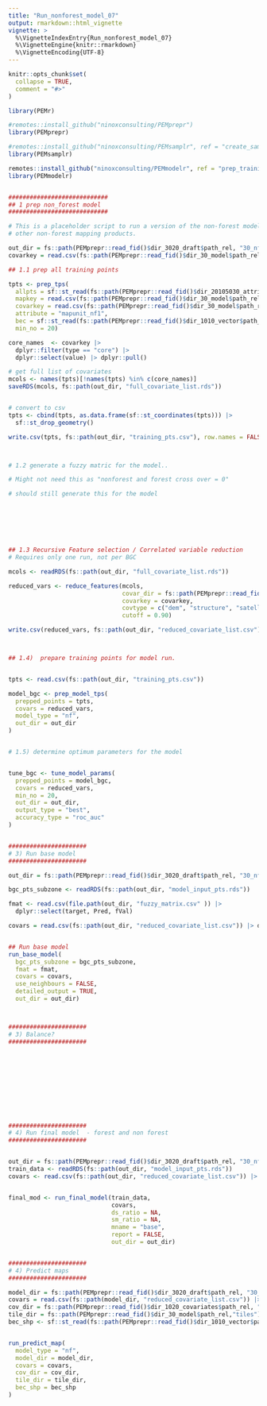 ```yaml
---
title: "Run_nonforest_model_07"
output: rmarkdown::html_vignette
vignette: >
  %\VignetteIndexEntry{Run_nonforest_model_07}
  %\VignetteEngine{knitr::rmarkdown}
  %\VignetteEncoding{UTF-8}
---
```


```r
knitr::opts_chunk$set(
  collapse = TRUE,
  comment = "#>"
)
```

```r
library(PEMr)
```

```r

#remotes::install_github("ninoxconsulting/PEMprepr")
library(PEMprepr)

#remotes::install_github("ninoxconsulting/PEMsamplr", ref = "create_sampleplan_sub")
library(PEMsamplr)

remotes::install_github("ninoxconsulting/PEMmodelr", ref = "prep_training_data")
library(PEMmodelr)


############################
## 1 prep non_forest model
############################

# This is a placeholder script to run a version of the non-forest model. This can be substituted with
# other non-forest mapping products.

out_dir = fs::path(PEMprepr::read_fid()$dir_3020_draft$path_rel, "30_nf")
covarkey = read.csv(fs::path(PEMprepr::read_fid()$dir_30_model$path_rel,"covar_key.csv"))

## 1.1 prep all training points

tpts <- prep_tps(
  allpts = sf::st_read(fs::path(PEMprepr::read_fid()$dir_20105030_attributed_field_data$path_rel, "allpoints_att.gpkg")),
  mapkey = read.csv(fs::path(PEMprepr::read_fid()$dir_30_model$path_rel,"mapunitkey_final.csv")),
  covarkey = read.csv(fs::path(PEMprepr::read_fid()$dir_30_model$path_rel,"covar_key.csv")),
  attribute = "mapunit_nf1",
  bec = sf::st_read(fs::path(PEMprepr::read_fid()$dir_1010_vector$path_rel, "bec.gpkg")),
  min_no = 20)

core_names  <- covarkey |>
  dplyr::filter(type == "core") |>
  dplyr::select(value) |> dplyr::pull()

# get full list of covariates
mcols <- names(tpts)[!names(tpts) %in% c(core_names)]
saveRDS(mcols, fs::path(out_dir, "full_covariate_list.rds"))


# convert to csv
tpts <- cbind(tpts, as.data.frame(sf::st_coordinates(tpts))) |>
  sf::st_drop_geometry()

write.csv(tpts, fs::path(out_dir, "training_pts.csv"), row.names = FALSE)



# 1.2 generate a fuzzy matric for the model..

# Might not need this as "nonforest and forest cross over = 0"

# should still generate this for the model







## 1.3 Recursive Feature selection / Correlated variable reduction
# Requires only one run, not per BGC

mcols <- readRDS(fs::path(out_dir, "full_covariate_list.rds"))

reduced_vars <- reduce_features(mcols,
                                covar_dir = fs::path(PEMprepr::read_fid()$dir_1020_covariates$path_rel, "5m"),
                                covarkey = covarkey,
                                covtype = c("dem", "structure", "satellite"),
                                cutoff = 0.90)

write.csv(reduced_vars, fs::path(out_dir, "reduced_covariate_list.csv"), row.names = FALSE)



## 1.4)  prepare training points for model run.


tpts <- read.csv(fs::path(out_dir, "training_pts.csv"))

model_bgc <- prep_model_tps(
  prepped_points = tpts,
  covars = reduced_vars,
  model_type = "nf",
  out_dir = out_dir
)


# 1.5) determine optimum parameters for the model


tune_bgc <- tune_model_params(
  prepped_points = model_bgc,
  covars = reduced_vars,
  min_no = 20,
  out_dir = out_dir,
  output_type = "best",
  accuracy_type = "roc_auc"
)


######################
# 3) Run base model
######################

out_dir = fs::path(PEMprepr::read_fid()$dir_3020_draft$path_rel, "30_nf")

bgc_pts_subzone <- readRDS(fs::path(out_dir, "model_input_pts.rds"))

fmat <- read.csv(file.path(out_dir, "fuzzy_matrix.csv" )) |>
  dplyr::select(target, Pred, fVal)

covars = read.csv(fs::path(out_dir, "reduced_covariate_list.csv")) |> dplyr::pull()


## Run base model
run_base_model(
  bgc_pts_subzone = bgc_pts_subzone,
  fmat = fmat,
  covars = covars,
  use_neighbours = FALSE,
  detailed_output = TRUE,
  out_dir = out_dir)



######################
# 3) Balance?
######################











######################
# 4) Run final model  - forest and non forest
######################


out_dir = fs::path(PEMprepr::read_fid()$dir_3020_draft$path_rel, "30_nf")
train_data <- readRDS(fs::path(out_dir, "model_input_pts.rds"))
covars <- read.csv(fs::path(out_dir, "reduced_covariate_list.csv")) |> dplyr::pull()


final_mod <- run_final_model(train_data,
                             covars,
                             ds_ratio = NA,
                             sm_ratio = NA,
                             mname = "base",
                             report = FALSE,
                             out_dir = out_dir)


######################
# 4) Predict maps
######################

model_dir = fs::path(PEMprepr::read_fid()$dir_3020_draft$path_rel, "30_nf")
covars = read.csv(fs::path(model_dir, "reduced_covariate_list.csv")) |>  dplyr::pull()
cov_dir = fs::path(PEMprepr::read_fid()$dir_1020_covariates$path_rel, "5m")
tile_dir = fs::path(PEMprepr::read_fid()$dir_30_model$path_rel,"tiles")
bec_shp <- sf::st_read(fs::path(PEMprepr::read_fid()$dir_1010_vector$path_rel,"bec.gpkg"), quiet = TRUE)


run_predict_map(
  model_type = "nf",
  model_dir = model_dir,
  covars = covars,
  cov_dir = cov_dir,
  tile_dir = tile_dir,
  bec_shp = bec_shp
)




```


